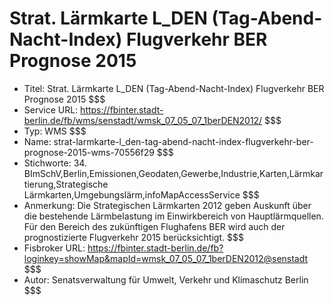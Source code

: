 # Strat. Lärmkarte L_DEN (Tag-Abend-Nacht-Index) Flugverkehr BER Prognose 2015
- Titel: Strat. Lärmkarte L_DEN (Tag-Abend-Nacht-Index) Flugverkehr BER Prognose 2015 $$$
- Service URL: https://fbinter.stadt-berlin.de/fb/wms/senstadt/wmsk_07_05_07_1berDEN2012/ $$$
- Typ: WMS $$$
- Name: strat-larmkarte-l_den-tag-abend-nacht-index-flugverkehr-ber-prognose-2015-wms-70556f29 $$$
- Stichworte: 34. BImSchV,Berlin,Emissionen,Geodaten,Gewerbe,Industrie,Karten,Lärmkartierung,Strategische Lärmkarten,Umgebungslärm,infoMapAccessService $$$
- Anmerkung: Die Strategischen Lärmkarten 2012 geben Auskunft über die bestehende Lärmbelastung im Einwirkbereich von Hauptlärmquellen. Für den Bereich des zukünftigen Flughafens BER wird auch der prognostizierte Flugverkehr 2015 berücksichtigt. $$$
- Fisbroker URL: https://fbinter.stadt-berlin.de/fb?loginkey=showMap&mapId=wmsk_07_05_07_1berDEN2012@senstadt $$$
- Autor: Senatsverwaltung für Umwelt, Verkehr und Klimaschutz Berlin $$$
